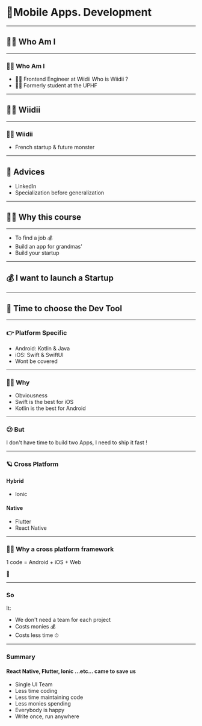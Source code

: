 # 📱Mobile Apps. Development

---

## 🤷‍♀️ Who Am I

---

### 🤷‍♀️ Who Am I

- 👨‍💻 Frontend Engineer at Wiidii Who is Wiidii ?
- 👨‍🎓 Formerly student at the UPHF

---

## 👨‍💻 Wiidii

---

### 👨‍💻 Wiidii

- French startup & future monster

---

## 🧔 Advices

- LinkedIn
- Specialization before generalization

---

## 🤷‍♀️ Why this course

---

- To find a job 💰
- Build an app for grandmas’
- Build your startup

---

## 💰 I want to launch a Startup

---

## 🤔 Time to choose the Dev Tool

---

### 👉 Platform Specific

- Android: Kotlin & Java
- iOS: Swift & SwiftUI
- Wont be covered

---

### 🤷‍♀️ Why

- Obviousness
- Swift is the best for iOS
- Kotlin is the best for Android

---

### 😕 But

I don't have time to build two Apps, I need to ship it fast !

---

### 🪐 Cross Platform

#### Hybrid

- Ionic

#### Native

- Flutter
- React Native

---

### 🤷‍♀️ Why a cross platform framework

1 code = Android + iOS + Web

🎉

---

### So

It:

- We don't need a team for each project
- Costs monies 💰
- Costs less time ⏱

---

### Summary

#### React Native, Flutter, Ionic ...etc... came to save us

- Single UI Team
- Less time coding
- Less time maintaining code
- Less monies spending
- Everybody is happy
- Write once, run anywhere
